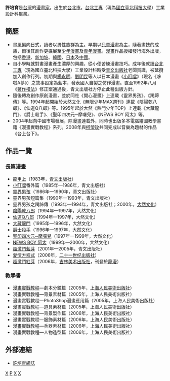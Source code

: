 {{漫畫}}
'''許培育'''{{BD|1968年|1月3日|catIdx=X}}是[[台灣|台灣]]的[[漫畫家|漫畫家]]。出生於[[台北市|台北市]]。[[台北工專|台北工專]]（現為[[國立臺北科技大學|國立臺北科技大學]]）工業設計科畢業。

== 簡歷 ==
*畫風偏向日式，讀者以男性族群為主。早期以[[兒童漫畫|兒童漫畫]]為主，隨著畫技的成熟，爾後其創作更擴展至[[少年漫畫|少年漫畫]]及[[青年漫畫|青年漫畫]]。[[漫畫|漫畫]]作品授權發行海外出版，包括[[香港|香港]]、[[新加坡|新加坡]]、[[韓國|韓國]]、[[日本|日本]]及[[中國|中國]]。
*自小學時就對畫漫畫產生濃厚的興趣，從小便苦練漫畫技巧。成年後就讀[[台北工專|台北工專]]（現為國立臺北科技大學）工業設計科時受[[青文出版社|青文出版社]]老闆賞識，被延攬加入創作行列。初期與[[楊永明_(漫畫家)|楊永明]]、[[劉明昆|劉明昆]]等人以日本漫畫《[[小叮噹|小叮噹]]》（現名《哆啦A夢》）之故事設定為藍本，發表國人自製之仿作漫畫。直至1992年八月《[[著作權法|著作權法]]》修正案通過後，青文出版社方停止此種出版方針。
*隨後轉為創作原創漫畫，並於同社《開心漫畫》上連載《靈界男孩》、《羯蹄傳》等。1994年起開始於[[大然文化|大然文化]]《無限少年MAX週刊》連載《陰陽乾八郎》、《仙道Q八郎》等。1995年起於大然《熱門少年TOP》上連載《大藏龍門》、《爵士殺手》、《聖印四次元─摩囉兒》、《NEWS BOY 阿太》等。
*2004年起向中國市場發展，除漫畫連載外，同時也出版多本電腦繪圖教學書籍《漫畫實戰教程》系列。2008年與[[柯瑩玫|柯瑩玫]]共同完成以音樂為題材的作品《台上台下》。

== 作品一覽 ==
=== 長篇漫畫 ===
*[[龍甲上|龍甲上]]（1983年，[[青文出版社|青文出版社]]）
*[[小叮噹|小叮噹]]番外篇（1985年—1986年，青文出版社）
*[[靈界男孩|靈界男孩]]（1986年—1990年，青文出版社）
*靈界男孩短篇集（1990年—1993年，青文出版社）
*靈界男孩之羯諦傳（1993年—1994年，青文出版社；2000年，[[大然文化|大然文化]]）
*[[陰陽乾八郎|陰陽乾八郎]]（1994年—1997年，大然文化）
*[[仙道Q八郎|仙道Q八郎]]（1994年—1997年，大然文化）
*[[大藏龍門|大藏龍門]]（1995年—1996年，大然文化）
*[[爵士殺手|爵士殺手]]（1996年—1997年，大然文化）
*[[聖印四次元─摩囉兒|聖印四次元─摩囉兒]]（1997年—1999年，大然文化）
*[[NEWS_BOY_阿太|NEWS BOY 阿太]]（1999年—2000年，大然文化）
*[[超激鬥藍芽|超激鬥藍芽]]（2001年—2005年，青文出版社）
*[[愛情方程式|愛情方程式]]（2006年，[[二十一世纪出版社|二十一世纪出版社]]）
*[[超激鬥紅芽|超激鬥紅芽]]（2006年，[[吉林美术出版社|吉林美术出版社]]，刊登於[[龍漫|龍漫]]）

=== 教學書 ===
*[[漫畫實戰教程|漫畫實戰教程]]—劇本分鏡篇（2005年，[[上海人民美術出版社|上海人民美術出版社]]）
*漫畫實戰教程—背景素材篇（2005年，上海人民美術出版社）
*漫畫實戰教程—PhotoShop漫畫應用篇（2005年，上海人民美術出版社）
*漫畫實戰教程—道具素材篇（2005年，上海人民美術出版社）
*漫畫實戰教程—背景製作篇（2006年，上海人民美術出版社）
*漫畫實戰教程—服飾素材篇（2006年，上海人民美術出版社）
*漫畫實戰教程—兵器素材篇（2006年，上海人民美術出版社）
*漫畫實戰教程—人物造型篇（2006年，上海人民美術出版社）

== 外部連結 ==
*[http://622000447.qzone.qq.com/ 許培育網誌] {{Wayback|url=http://622000447.qzone.qq.com/ |date=20181127235855 }}

[[Category:臺灣漫畫家|X]]
[[Category:許姓|P]]
[[Category:台北市人|X]]
[[Category:臺灣省立臺北工業專科學校校友|X]]